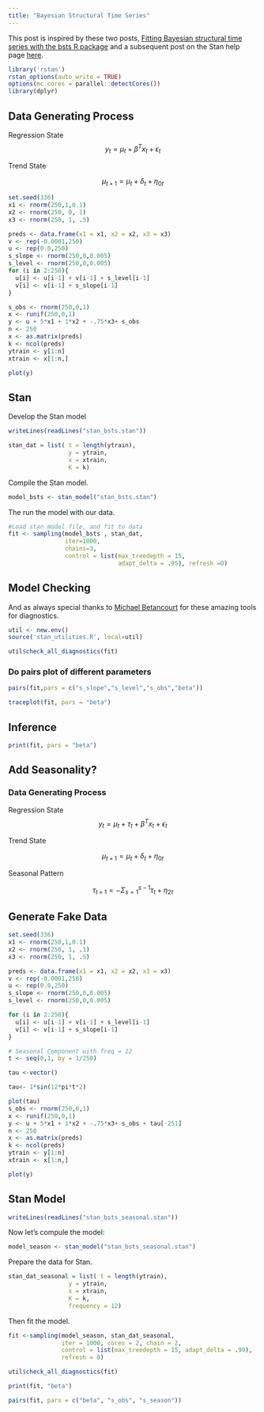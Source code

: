 ```yaml
---
title: "Bayesian Structural Time Series"
---
```


This post is inspired by these two posts, [Fitting Bayesian structural time series with the bsts R package](http://www.unofficialgoogledatascience.com/2017/07/fitting-bayesian-structural-time-series.html) and a subsequent post on the Stan help page [here](https://discourse.mc-stan.org/t/bayesian-structural-time-series-modeling/2256).

```r
library('rstan')
rstan_options(auto_write = TRUE)
options(mc.cores = parallel::detectCores())
library(dplyr)
```


## Data Generating Process

Regression State
$$y_t = \mu_t + \beta^Tx_t + \epsilon_t$$

Trend State

$$\mu_{t+1}=\mu_t+\delta_t+\eta_{0t}$$


```r
set.seed(336)
x1 <- rnorm(250,1,0.1)
x2 <- rnorm(250, 0, 1)
x3 <- rnorm(250, 1, .5)

preds <- data.frame(x1 = x1, x2 = x2, x3 = x3)
v <- rep(-0.0001,250)
u <- rep(0.0,250)
s_slope <- rnorm(250,0,0.005)
s_level <- rnorm(250,0,0.005)
for (i in 2:250){
  u[i] <- u[i-1] + v[i-1] + s_level[i-1]
  v[i] <- v[i-1] + s_slope[i-1]
}

s_obs <- rnorm(250,0,1)
x <- runif(250,0,1)
y <- u + 5*x1 + 1*x2 + -.75*x3+ s_obs
n <- 250
x <- as.matrix(preds)
k <- ncol(preds)
ytrain <- y[1:n]
xtrain <- x[1:n,]

plot(y)

```

## Stan

Develop the Stan model

```r
writeLines(readLines("stan_bsts.stan"))
```


```r
stan_dat = list( t = length(ytrain), 
                 y = ytrain, 
                 x = xtrain,
                 K = k)
```

Compile the Stan model.

```r
model_bsts <- stan_model("stan_bsts.stan")
```

The run the model with our data.

```r
#Load stan model file, and fit to data
fit <- sampling(model_bsts , stan_dat,
                iter=1000, 
                chains=3, 
                control = list(max_treedepth = 15,
                               adapt_delta = .95), refresh =0)

```

## Model Checking

And as always special thanks to [Michael Betancourt](https://betanalpha.github.io/) for these amazing tools for diagnostics. 

```r
util <- new.env()
source('stan_utilities.R', local=util)
```

```r
util$check_all_diagnostics(fit)
```

### Do pairs plot of different parameters

```r
pairs(fit,pars = c("s_slope","s_level","s_obs","beta"))

```

```r
traceplot(fit, pars = "beta")
```


## Inference

```r
print(fit, pars = "beta")
```

## Add Seasonality?

### Data Generating Process

Regression State
$$y_t = \mu_t + \tau_t + \beta^Tx_t + \epsilon_t$$

Trend State

$$\mu_{t+1}=\mu_t+\delta_t+\eta_{0t}$$

Seasonal Pattern

$$\tau_{t+1}=-\Sigma_{s=1}^{s-1}\tau_t+\eta_{2t}$$

## Generate Fake Data

```r
set.seed(336)
x1 <- rnorm(250,1,0.1)
x2 <- rnorm(250, 1, .1)
x3 <- rnorm(250, 1, .5)

preds <- data.frame(x1 = x1, x2 = x2, x3 = x3)
v <- rep(-0.0001,250)
u <- rep(0.0,250)
s_slope <- rnorm(250,0,0.005)
s_level <- rnorm(250,0,0.005)

for (i in 2:250){
  u[i] <- u[i-1] + v[i-1] + s_level[i-1]
  v[i] <- v[i-1] + s_slope[i-1]
}

# Seasonal Component with freq = 12
t <- seq(0,1, by = 1/250)

tau <-vector()

tau<- 1*sin(12*pi*t*2)

plot(tau)
s_obs <- rnorm(250,0,1)
x <- runif(250,0,1)
y <- u + 5*x1 + 1*x2 + -.75*x3+ s_obs + tau[-251]
n <- 250
x <- as.matrix(preds)
k <- ncol(preds)
ytrain <- y[1:n]
xtrain <- x[1:n,]

plot(y)
```

## Stan Model

```r
writeLines(readLines("stan_bsts_seasonal.stan"))
```

Now let's compule the model:

```r
model_season <- stan_model("stan_bsts_seasonal.stan")
```

Prepare the data  for Stan.

```r
stan_dat_seasonal = list( t = length(ytrain), 
                 y = ytrain, 
                 x = xtrain,
                 K = k,
                 frequency = 12)
```

Then fit the model.

```r
fit <-sampling(model_season, stan_dat_seasonal, 
               iter = 1000, cores = 2, chain = 2,
               control = list(max_treedepth = 15, adapt_delta = .99), 
               refresh = 0)
```

```r
util$check_all_diagnostics(fit)
```


```r
print(fit, "beta")
```

```r
pairs(fit, pars = c("beta", "s_obs", "s_season"))
```

